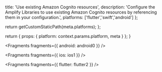                   
  title: 'Use existing Amazon Cognito resources',
  description: 'Configure the Amplify Libraries to use existing Amazon Cognito resources by referencing them in your configuration.',
  platforms: ['flutter','swift','android']
};

  return getCustomStaticPath(meta.platforms);
};

  return {
    props: {
      platform: context.params.platform,
      meta
    }
  };
}
          



<Fragments fragments={{ android: android0 }} />


<Fragments fragments={{ ios: ios1 }} />


<Fragments fragments={{ flutter: flutter2 }} />
